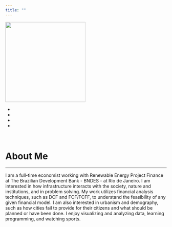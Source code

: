```yaml
---
title: ""
---
```


<div class="prof-pic">
<img src="images/yiechen.jpg" class="img-circle" width="250" height="250">
</div>

<!-- social icons bar START-->
<div class="social-icons">
<ul>
<li><a href="mailto:yiechen@gmail.com"><i class="fa fa-envelope faa-horizontal animated-hover" aria-hidden="true"></i></a></li>
<li><a href="https://twitter.com/yiechen"><i class="fa fa-twitter faa-horizontal animated-hover" aria-hidden="true"></i></a></li>
<li><a href="https://www.linkedin.com/in/yie-chen-yiu-98b670b9"><i class="fa fa-linkedin faa-horizontal animated-hover" aria-hidden="true"></i></a></li>
<li><a href="https://github.com/yiechen"><i class="fa fa-github faa-horizontal animated-hover" aria-hidden="true"></i></a></li>
</ul>
</div>
<!-- social icons bar END-->

<br>

# About Me
<hr>
I am a full-time economist working with Renewable Energy Project Finance at The Brazilian Development Bank - BNDES - at Rio de Janeiro. I am interested in how infrastructure interacts with the society, nature and institutions, and in problem solving. My work utilizes financial analysis techniques, such as DCF and FCF/FCFF, to understand the feasibility of any given financial model. I am also interested in urbanism and demography, such as how cities fail to provide for their citizens and what should be planned or have been done. I enjoy visualizing and analyzing data, learning programming, and watching sports.
